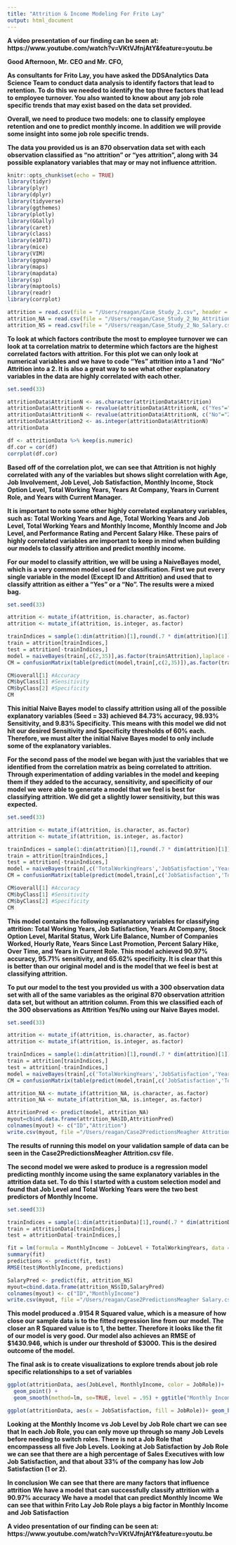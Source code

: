 ```yaml
---
title: "Attrition & Income Modeling For Frito Lay"
output: html_document
---
```


**A video presentation of our finding can be seen at: https://www.youtube.com/watch?v=VKtVJfnjAtY&feature=youtu.be**
 
**Good Afternoon, Mr. CEO and Mr. CFO,**

**As consultants for Frito Lay, you have asked the DDSAnalytics Data Science Team to conduct data analysis to identify factors that lead to retention. To do this we needed to identify the top three factors that lead to employee turnover. You also wanted to know about any job role specific trends that may exist based on the data set provided.** 

**Overall, we need to produce two models: one to classify employee retention and one to predict monthly income. In addition we will provide some insight into some job role specific trends. **

**The data you provided us is an 870 observation data set with each observation classified as "no attrition" or "yes attrition", along with 34 possible explanatory variables that may or may not influence attrition.** 

```r
knitr::opts_chunk$set(echo = TRUE)
library(tidyr)
library(plyr)
library(dplyr)
library(tidyverse)
library(ggthemes)
library(plotly)
library(GGally)
library(caret)
library(class)
library(e1071)
library(mice)
library(VIM)
library(ggmap)
library(maps)
library(mapdata)
library(sp)
library(maptools)
library(readr)
library(corrplot)

attrition = read.csv(file = "/Users/reagan/Case_Study_2.csv", header = TRUE, sep = ",")
attrition_NA = read.csv(file = "/Users/reagan/Case_Study_2_No_Attrition.csv", header = TRUE, sep = ",")
attrition_NS = read.csv(file = "/Users/reagan/Case_Study_2_No_Salary.csv", header = TRUE, sep = ",")
```

**To look at which factors contribute the most to employee turnover we can look at ta correlation matrix to determine which factors are the highest correlated factors with attrition. For this plot we can only look at numerical variables and we have to code "Yes" attrition into a 1 and "No" Attrition into a 2. It is also a great way to see what other explanatory variables in the data are highly correlated with each other.**
```r
set.seed(33)

attritionData$AttritionN <- as.character(attritionData$Attrition)
attritionData$AttritionN <- revalue(attritionData$AttritionN, c("Yes"="1"))
attritionData$AttritionN <- revalue(attritionData$AttritionN, c("No"="2"))
attritionData$Attrition2 <- as.integer(attritionData$AttritionN)
attritionData

df <- attritionData %>% keep(is.numeric)
df.cor = cor(df)
corrplot(df.cor)
```
**Based off of the correlation plot, we can see that Attrition is not highly correlated with any of the variables but shows slight correlation with Age, Job Involvement, Job Level, Job Satisfaction, Monthly Income, Stock Option Level, Total Working Years, Years At Company, Years in Current Role, and Years with Current Manager.**

**It is important to note some other highly correlated explanatory variables, such as: Total Working Years and Age, Total Working Years and Job Level, Total Working Years and Monthly Income, Monthly Income and Job Level, and Performance Rating and Percent Salary Hike. These pairs of highly correlated variables are important to keep in mind when building our models to classify attrition and predict monthly income.**

**For our model to classify attrition, we will be using a NaiveBayes model, which is a very common model used for classification. First we put every single variable in the model (Except ID and Attrition) and used that to classify attrition as either a "Yes" or a "No". The results were a mixed bag.**
```r
set.seed(33)

attrition <- mutate_if(attrition, is.character, as.factor)
attrition <- mutate_if(attrition, is.integer, as.factor)

trainIndices = sample(1:dim(attrition)[1],round(.7 * dim(attrition)[1]))
train = attrition[trainIndices,]
test = attrition[-trainIndices,]
model = naiveBayes(train[,c(2,35)],as.factor(train$Attrition),laplace = 1)
CM = confusionMatrix(table(predict(model,train[,c(2,35)]),as.factor(train$Attrition)))

CM$overall[1] #Accuracy
CM$byClass[1] #Sensitivity
CM$byClass[2] #Specificity
CM
```
**This initial Naive Bayes model to classify attrition using all of the possible explanatory variables (Seed = 33) achieved 84.73% accuracy, 98.93% Sensitivity, and 9.83% Specificity. This means with this model we did not hit our desired Sensitivity and Specificity thresholds of 60% each. Therefore, we must alter the initial Naive Bayes model to only include some of the explanatory variables.**

**For the second pass of the model we began with just the variables that we identified from the correlation matrix as being correlated to attrition. Through experimentation of adding variables in the model and keeping them if they added to the accuracy, sensitivity, and specificity of our model we were able to generate a model that we feel is best for classifying attrition. We did get a slightly lower sensitivity, but this was expected.**
```r
set.seed(33)

attrition <- mutate_if(attrition, is.character, as.factor)
attrition <- mutate_if(attrition, is.integer, as.factor)

trainIndices = sample(1:dim(attrition)[1],round(.7 * dim(attrition)[1]))
train = attrition[trainIndices,]
test = attrition[-trainIndices,]
model = naiveBayes(train[,c('TotalWorkingYears','JobSatisfaction','YearsAtCompany','StockOptionLevel','MaritalStatus','WorkLifeBalance','NumCompaniesWorked','HourlyRate','YearsSinceLastPromotion','PercentSalaryHike','OverTime','YearsInCurrentRole')],as.factor(train$Attrition),laplace = 1)
CM = confusionMatrix(table(predict(model,train[,c('JobSatisfaction','TotalWorkingYears','YearsAtCompany','StockOptionLevel','MaritalStatus','WorkLifeBalance','NumCompaniesWorked','HourlyRate','YearsSinceLastPromotion','PercentSalaryHike','OverTime','YearsInCurrentRole')]),as.factor(train$Attrition)))

CM$overall[1] #Accuracy
CM$byClass[1] #Sensitivity
CM$byClass[2] #Specificity
CM
```
**This model contains the following explanatory variables for classifying attrition: Total Working Years, Job Satisfaction, Years At Company, Stock Option Level, Marital Status, Work Life Balance, Number of Companies Worked, Hourly Rate, Years Since Last Promotion, Percent Salary Hike, Over Time, and Years in Current Role. This model achieved 90.97% accuracy, 95.71% sensitivity, and 65.62% specificity. It is clear that this is better than our original model and is the model that we feel is best at classifying attrition.**

**To put our model to the test you provided us with a 300 observation data set with all of the same variables as the original 870 observation attrition data set, but without an attrition column. From this we classified each of the 300 observations as Attrition Yes/No using our Naive Bayes model.**
```r
set.seed(33)

attrition <- mutate_if(attrition, is.character, as.factor)
attrition <- mutate_if(attrition, is.integer, as.factor)

trainIndices = sample(1:dim(attrition)[1],round(.7 * dim(attrition)[1]))
train = attrition[trainIndices,]
test = attrition[-trainIndices,]
model = naiveBayes(train[,c('TotalWorkingYears','JobSatisfaction','YearsAtCompany','StockOptionLevel','MaritalStatus','WorkLifeBalance','NumCompaniesWorked','HourlyRate','YearsSinceLastPromotion','PercentSalaryHike','OverTime','YearsInCurrentRole')],as.factor(train$Attrition),laplace = 1)
CM = confusionMatrix(table(predict(model,train[,c('JobSatisfaction','TotalWorkingYears','YearsAtCompany','StockOptionLevel','MaritalStatus','WorkLifeBalance','NumCompaniesWorked','HourlyRate','YearsSinceLastPromotion','PercentSalaryHike','OverTime','YearsInCurrentRole')]),as.factor(train$Attrition)))

attrition_NA <- mutate_if(attrition_NA, is.character, as.factor)
attrition_NA <- mutate_if(attrition_NA, is.integer, as.factor)

AttritionPred <- predict(model, attrition_NA) 
myout=cbind.data.frame(attrition_NA$ID,AttritionPred)
colnames(myout) <- c("ID","Attrition")
write.csv(myout, file ="/Users/reagan/Case2PredictionsMeagher Attrition.csv", row.names = FALSE)
```
**The results of running this model on your validation sample of data can be seen in the Case2PredictionsMeagher Attrition.csv file.**

**The second model we were asked to produce is a regression model predicting monthly income using the same explanatory variables in the attrition data set. To do this I started with a custom selection model and found that Job Level and Total Working Years were the two best predictors of Monthly Income.**
```r
set.seed(33)

trainIndices = sample(1:dim(attritionData)[1],round(.7 * dim(attritionData)[1]))
train = attritionData[trainIndices,]
test = attritionData[-trainIndices,]

fit = lm(formula = MonthlyIncome ~ JobLevel + TotalWorkingYears, data = train)
summary(fit)
predictions <- predict(fit, test)
RMSE(test$MonthlyIncome, predictions)

SalaryPred <- predict(fit, attrition_NS) 
myout=cbind.data.frame(attrition_NS$ID,SalaryPred)
colnames(myout) <- c("ID","MonthlyIncome")
write.csv(myout, file ="/Users/reagan/Case2PredictionsMeagher Salary.csv", row.names = FALSE)
```
**This model produced a .9154 R Squared value, which is a measure of how close our sample data is to the fitted regression line from our model. The closer an R Squared value is to 1, the better. Therefore it looks like the fit of our model is very good. Our model also achieves an RMSE of $1430.946, which is under our threshold of $3000. This is the desired outcome of the model.**

**The final ask is to create visualizations to explore trends about job role specific relationships to a set of variables**
```r
ggplot(attritionData, aes(JobLevel, MonthlyIncome, color = JobRole))+
  geom_point() +
  geom_smooth(method=lm, se=TRUE, level = .95) + ggtitle("Monthly Income vs Job Level by Job Role") + xlab("Job Level") + ylab("Monthly Income")

ggplot(attritionData, aes(x = JobSatisfaction, fill = JobRole))+ geom_bar() + ggtitle("Job Satisfaction by Job Role") + xlab("Job Satisfaction Rating") + ylab("Number of Observations")
```

**Looking at the Monthly Income vs Job Level by Job Role chart we can see that In each Job Role, you can only move up through so many Job Levels before needing to switch roles. There is not a Job Role that encompassess all five Job Levels. Looking at Job Satisfaction by Job Role we can see that there are a high percentage of Sales Executives with low Job Satisfaction, and that about 33% of the company has low Job Satisfaction (1 or 2).**

**In conclusion**
**We can see that there are many factors that influence attrition**
**We have a model that can successfully classify attrition with a 90.97% accuracy**
**We have a model that can predict Monthly Income**
**We can see that within Frito Lay Job Role plays a big factor in Monthly Income and Job Satisfaction**

**A video presentation of our finding can be seen at: https://www.youtube.com/watch?v=VKtVJfnjAtY&feature=youtu.be**
